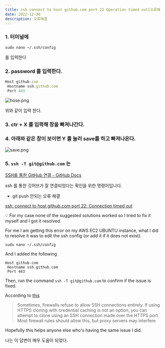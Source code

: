 ```yaml
---
title: ssh connect to host github.com port 22 Operation timed out[오류해결]
date: 2022-12-30
description: 오류해결
---
```


### 1. 터미널에

`sudo nano ~/.ssh/config`

를 입력한다

### 2. password 를 입력한다.

```jsx
Host github.com
 Hostname ssh.github.com
 Port 443

```

![hose.png](/40/hose.png)

위와 같이 입력 한다.

### 3. ctr + X 를 입력해 창을 빠져나간다.

### 4. 아래와 같은 창이 보이면 Y 를 눌러 save를 하고 빠져나온다.

![save.png](/40/save.png)

### 5. `ssh -T git@github.com` 는

[SSH를 통한 GitHub 연결 - GitHub Docs](https://docs.github.com/ko/authentication/connecting-to-github-with-ssh)

ssh 를 통한 깃허브가 잘 연결되었다는 확인을 위한 명령어입니다.

- git push 안되는 오류 해결

[ssh: connect to host github.com port 22: Connection timed out](https://stackoverflow.com/questions/15589682/ssh-connect-to-host-github-com-port-22-connection-timed-out)

<aside>
💡 For my case none of the suggested solutions worked so I tried to fix it myself and I got it resolved.

For me I am getting this error on my AWS EC2 UBUNTU instance, what I did to resolve it was to edit the ssh config (or add it if it does not exist).

`sudo nano ~/.ssh/config`

And I added the following

```
Host github.com
 Hostname ssh.github.com
 Port 443

```

Then, run the command `ssh -T git@github.com` to confirm if the issue is fixed.

According to [this](https://help.github.com/articles/using-ssh-over-the-https-port/)

> Sometimes, firewalls refuse to allow SSH connections entirely. If using HTTPS cloning with credential caching is not an option, you can attempt to clone using an SSH connection made over the HTTPS port. Most firewall rules should allow this, but proxy servers may interfere

Hopefully this helps anyone else who's having the same issue I did.

</aside>
나는 이 답변이 매우 도움이 되었다.
